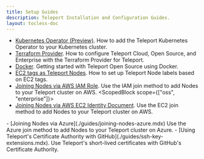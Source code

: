 ```yaml
---
title: Setup Guides
description: Teleport Installation and Configuration Guides.
layout: tocless-doc
---
```


  - [Kubernetes Operator (Preview)](./guides/teleport-operator.mdx). How to add the Teleport Kubernetes Operator to your Kubernetes cluster.
  - [Terraform Provider](./guides/terraform-provider.mdx). How to configure Teleport Cloud, Open Source, and Enterprise with the Terraform Provider for Teleport.
  - [Docker](./guides/docker.mdx). Getting started with Teleport Open Source using Docker.
  - [EC2 tags as Teleport Nodes](./guides/ec2-tags.mdx). How to set up Teleport Node labels based on EC2 tags.
  - [Joining Nodes via AWS IAM Role](./guides/joining-nodes-aws-iam.mdx). Use the IAM join method to add Nodes to your Teleport cluster on AWS.
  <ScopedBlock scope={["oss", "enterprise"]}>
  - [Joining Nodes via AWS EC2 Identity Document](./guides/joining-nodes-aws-ec2.mdx). Use the EC2 join method to add Nodes to your Teleport cluster on AWS.
  </ScopedBlock>
  - [Joining Nodes via Azure](./guides/joining-nodes-azure.mdx) Use the Azure join method to add Nodes to your Teleport cluster on Azure.
  - [Using Teleport's Certificate Authority with GitHub](./guides/ssh-key-extensions.mdx). Use Teleport's short-lived certificates with GitHub's Certificate Authority.
